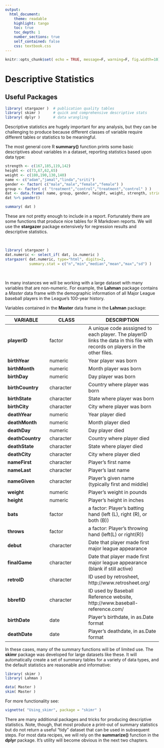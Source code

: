 ```yaml
---
output:
  html_document:
    theme: readable
    highlight: tango
    toc: true
    toc_depth: 1
    number_sections: true
    self_contained: false
    css: textbook.css
---
```


```r
knitr::opts_chunk$set( echo = TRUE, message=F, warning=F, fig.width=10)
```


# Descriptive Statistics


## Useful Packages

```r
library( stargazer )  # publication quality tables
library( skimr )      # quick and comprehensive descriptive stats
library( dplyr )      # data wrangling
```

Descriptive statistics are hugely important for any analysis, but they can be challenging to produce because different classes of variable require different tables or statistics to be meaningful. 

The most general core R **summary()** function prints some basic descriptives about variables in a dataset, reporting statistics based upon data type:

```r
strength <- c(167,185,119,142)
height <- c(73,67,62,65)
weight <- c(180,190,130,140)
name <- c("adam","jamal","linda","sriti")
gender <- factor( c("male","male","female","female") )
group <- factor( c( "treatment","control","treatment","control" ) )
dat <- data.frame( name, group, gender, height, weight, strength, stringsAsFactors=F )
dat %>% pander()
```

```r
summary( dat )
```





These are not pretty enough to include in a report. Fortunately there are some functions that produce nice tables for R Markdown reports. We will use the **stargazer** package extensively for regression results and descriptive statistics. 

<br>

```r
library( stargazer )
dat.numeric <- select_if( dat, is.numeric )
stargazer( dat.numeric, type="html", digits=2, 
           summary.stat = c("n","min","median","mean","max","sd") )
```

<br>

In many instances we will be working with a large dataset with many variables that are non-numeric. For example, the **Lahman** package contains a *Master* data frame with the demographic information of all Major League baseball players in the League's 100-year history. 

Variables contained in the **Master** data frame in the **Lahman** package: 

VARIABLE  |  CLASS  |  DESCRIPTION 
----------|---------|-----------------
**playerID** | factor | A unique code asssigned to each player. The playerID links the data in this file with records on players in the other files.
**birthYear**  | numeric | Year player was born
**birthMonth**  | numeric | Month player was born
**birthDay**  | numeric | Day player was born
**birthCountry**  | character | Country where player was born
**birthState**  | character | State where player was born
**birthCity**  | character | City where player was born
**deathYear**  | numeric | Year player died
**deathMonth**  | numeric | Month player died
**deathDay**  | numeric | Day player died
**deathCountry**  | character | Country where player died
**deathState**  | character | State where player died
**deathCity**  | character | City where player died
**nameFirst**  | character | Player’s first name
**nameLast**  | character | Player’s last name
**nameGiven**  | character | Player’s given name (typically first and middle)
**weight**  | numeric | Player’s weight in pounds
**height**  | numeric | Player’s height in inches
**bats**  | factor | a factor: Player’s batting hand (left (L), right (R), or both (B))
**throws**  | factor | a factor: Player’s throwing hand (left(L) or right(R))
**debut**  | character | Date that player made first major league appearance
**finalGame**  | character | Date that player made first major league appearance (blank if still active)
**retroID**  | character | ID used by retrosheet, http://www.retrosheet.org/
**bbrefID**  | character | ID used by Baseball Reference website, http://www.baseball-reference.com/
**birthDate**  | date | Player’s birthdate, in as.Date format
**deathDate**  | date | Player’s deathdate, in as.Date format


In these cases, many of the summary functions will be of limited use. The **skimr** package was developed for large datasets like these. It will automatically create a set of summary tables for a variety of data types, and the default statistics are reasonable and informative:


```r
library( skimr )
library( Lahman )

data( Master )
skim( Master )
```


For more functionality see:

```r
vignette( "Using_skimr", package = "skimr" )
```


There are many additional packages and tricks for producing descriptive statistics. Note, though, that most produce a print-out of summary statistics but do not return a useful "tidy" dataset that can be used in subsequent steps. For most data recipes, we will rely on the **summarize()** function in the **dplyr** package. It's utility will become obvious in the next two chapters. 


